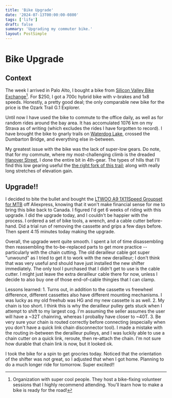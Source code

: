 ```yaml
---
title: 'Bike Upgrade'
date: '2024-07-13T00:00:00-0800'
tags: ['life']
draft: false
summary: 'Upgrading my commuter bike.'
layout: PostSimple
---
```


# Bike Upgrade

## Context

The week I arrived in Palo Alto, I bought a bike from [Silicon Valley Bike Exchange](https://bikex.org/)[^bikeexchange]. For $250, I got a 700c hybrid bike with v-brakes and 1x8 speeds. Honestly, a pretty good deal; the only comparable new bike for the price is the Ozark Trail G.1 Explorer. 

Until now I have used the bike to commute to the office daily, as well as for random rides around the bay area. It has accomulated 1076 km on my Strava as of writing (which excludes the rides I have forgotten to record). I have brought the bike to gnarly trails on [Waterdog Lake](https://www.google.com/maps/place/Waterdog+Lake+%26+Open+Space/@37.5111575,-122.2842413,13z/data=!4m6!3m5!1s0x808f9f780a69db87:0x32eaea8fb27d938!8m2!3d37.5050398!4d-122.3044941!16s%2Fg%2F1tl4d86y?entry=ttu), crossed the Dumbarton Bridge, and everything else in-between. 

My greatest issue with the bike was the lack of super-low gears. Do note, that for my commute, where my most-challenging climb is the dreaded [Hanover Street](https://www.google.com/maps/@37.4135106,-122.1435044,3a,90y,212.26h,90.3t/data=!3m6!1e1!3m4!1sg2rBdXZE5pN95A8Vjs3icw!2e0!7i16384!8i8192?coh=205409&entry=ttu), I done the entire bit in 4th-gear. The types of hills that I'll find this low gearing useful the [the right fork of this trail](https://www.google.com/maps/@37.3771833,-122.1928411,3a,75y,204.74h,82.87t/data=!3m7!1e1!3m5!1sAF1QipPM-UKssZ5gOPpqGMjedSNjAwmpdgFuC1GSUg5N!2e10!3e11!7i5760!8i2880?coh=205409&entry=ttu); along with really long stretches of elevation gain.

## Upgrade!!

I decided to bite the bullet and bought the [LTWOO A9 1X11Speed Groupset for MTB](https://www.aliexpress.us/item/3256806497320524.html?gatewayAdapt=glo2usa) off Aliexpress, knowing that it won't make financial sense for me to bring this bike back to Canada. I figured I'd get 6 weeks of riding with this upgrade. I did the upgrade today, and I couldn't be happier with the process. I ordered a set of bike tools, a wrench, and a cable cutter before-hand. Did a trial run of removing the cassette and grips a few days before. Then spent 4:15 minutes today making the upgrade. 

Overall, the upgrade went quite smooth. I spent a lot of time disassembling then reassembling the to-be-replaced parts to get more practice -- particularly with the chain cutting. The old derailleur cable got super "unwound" as I tried to get it to work with the new derailleur; I don't think that was very useful and should have just installed the new shifter immediately. The only tool I purchased that I didn't get to use is the cable cutter. I might just leave the extra derailleur cable there for now, unless I decide to also buy one of those end-of-cable thingies that I can clamp.

Lessons learned:
    1. Turns out, in addition to the cassette vs freewheel difference, different cassettes also have different mounting mechanisms. I was lucky as my old freehub was HG and my new cassette is as well.
    2. My chain is too short. I think this is why the derailleur pulley gets stuck when I attempt to shift to my largest cog. I'm assuming the seller assumes the user will have a ~32T chainring, whereas I probalby have closer to ~40T.
    3. Be very sure your chain is routed correctly before connecting (especially when you don't have a quick link chain disconnector tool). I made a mistake with the routing in-between the derailleur pulleys, and I was luckily able to use a chain cutter on a quick link, reroute, then re-attach the chain. I'm not sure how durable that chain link is now, but it looked ok.

I took the bike for a spin to get grocries today. Noticed that the orientation of the shifter was not great, so I adjusted that when I got home. Planning to do a much longer ride for tomorrow. Super excited!!

[^bikeexchange]: Organization with super cool people. They host a bike-fixing volunteer sessions that I highly recommend attending. You'll learn how to make a bike is ready for the road!